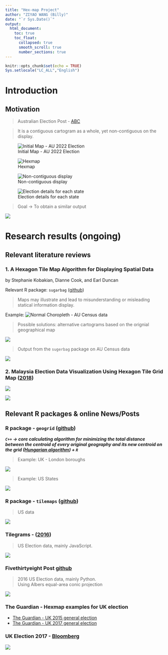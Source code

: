 ```yaml
---
title: "Hex-map Project"
author: "ZIYAO WANG (Billy)"
date: "`r Sys.Date()`"
output: 
  html_document:
    toc: true
    toc_float:
      collapsed: true
      smooth_scroll: true
      number_sections: true
---
```


```r
knitr::opts_chunk$set(echo = TRUE)
Sys.setlocale("LC_ALL","English")
```

# Introduction

## Motivation

> Australian Election Post  - [ABC](https://www.abc.net.au/news/2022-05-20/federal-election-map-lying/101076016)

> It is a contiguous cartogram as a whole, yet non-contiguous on the display.

![Initial Map - AU 2022 Election](image/mot_1.png)

![Hexmap](image/mot_2.png)

![Non-contiguous display](image/mot_3.png)

![Election details for each state](image/mot_4.png)



> Goal -> To obtain a similar output

![](image/mot_5.png)


# Research results (ongoing)


## Relevant literature reviews

### 1. A Hexagon Tile Map Algorithm for Displaying Spatial Data     
by Stephanie Kobakian, Dianne Cook, and Earl Duncan

Relevant R package: `sugarbag` ([github](https://github.com/srkobakian/sugarbag))

> Maps may illustrate and lead to misunderstanding or misleading statical information display.


Example: ![Normal Choropleth - AU Census data](image/ref1_figure1.png)



> Possible solutions: alternative cartograms based on the orignial geographical map


![](image/ref1_figure2.png)

> Output from the `sugerbag` package on AU Census data

![](image/ref1_figure3.png)



### 2. Malaysia Election Data Visualization Using Hexagon Tile Grid Map ([2018](https://link.springer.com/chapter/10.1007/978-981-13-3441-2_28#Sec3))


![](image/ref1_figure4.png)


![](image/ref1_figure5.png)


## Relevant R packages & online News/Posts

### R package - `geogrid` ([github](https://github.com/jbaileyh/geogrid))

_**`C++` -> core calculating algorithm for minimizing the total distance between the centroid of every original geography and its new centroid on the grid ([Hungarian algorithm](https://en.wikipedia.org/wiki/Hungarian_algorithm)) + `R` **_


> Example: UK - London boroughs


![](image/geogrid1.png)

> Example: US States


![](image/geogrid2.png)

### R package - `tilemaps` ([github](https://github.com/kaerosen/tilemaps))



> US data

![](image/tilemaps1.png)


### Tilegrams - ([2016](https://github.com/JoshData/why-use-cartograms))

> US Election data, mainly JavaScript.

![](image/ref2_figure1.gif)


### Fivethirtyeight Post [github](https://github.com/JoshData/why-use-cartograms)

> 2016 US Election data, mainly Python.         
Using Albers equal-area conic projection

![](image/538.png)

### The Guardian - Hexmap examples for UK election

  * [The Guardian - UK 2015 general election](https://www.theguardian.com/politics/ng-interactive/2015/may/07/live-uk-election-results-in-full)         
  * [The Guardian - UK 2017 general election](https://www.theguardian.com/politics/ng-interactive/2017/jun/08/live-uk-election-results-in-full-2017)


### UK Election 2017 - [Bloomberg](https://www.bloomberg.com/graphics/2017-uk-election/)


![](image/ref2_figure2_uk.png)

